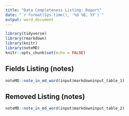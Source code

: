 ```yaml
---
title: "Data Completeness Listing: Report"
date: "`r format(Sys.time(), '%d %B, %Y')`"
output: word_document
---
```



```r
library(tidyverse)
library(rmarkdown)
library(knitr)
library(noteMD)
knitr::opts_chunk$set(echo = FALSE)
```

## Fields Listing (notes)

```r
noteMD::note_in_md_word(input$markdowninput_table_1)
```


## Removed Listing (notes)

```r
noteMD::note_in_md_word(input$markdowninput_table_2)
```
